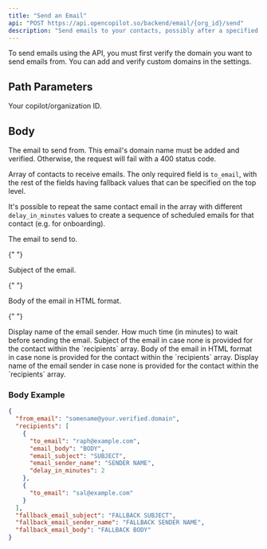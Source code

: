 ```yaml
---
title: "Send an Email"
api: "POST https://api.opencopilot.so/backend/email/{org_id}/send"
description: "Send emails to your contacts, possibly after a specified time delay."
---
```


<Note>
  To send emails using the API, you must first verify the domain you want to
  send emails from. You can add and verify custom domains in the settings.
</Note>

## Path Parameters

<ParamField path="orgId" type="string" required>
  Your copilot/organization ID.
</ParamField>

## Body

<ParamField body="from_email" type="string" required>
  The email to send from. This email's domain name must be added and verified.
  Otherwise, the request will fail with a 400 status code.
</ParamField>

<ParamField body="recipients" type="array" required>

Array of contacts to receive emails. The only required field is `to_email`, with the rest of the fields having fallback values that can be specified on the top level.

It's possible to repeat the same contact email in the array with different `delay_in_minutes` values to create a sequence of scheduled emails for that contact (e.g. for onboarding).

<Expandable title="recipients">
<ParamField body="to_email" type="string" required>
  The email to send to.
</ParamField>

{" "}

<ParamField body="email_subject" type="string">
  Subject of the email.
</ParamField>

{" "}

<ParamField body="email_body" type="string">
  Body of the email in HTML format.
</ParamField>

{" "}

<ParamField body="email_sender_name" type="string">
  Display name of the email sender.
</ParamField>

  <ParamField body="delay_in_minutes" type="string">
    How much time (in minutes) to wait before sending the email.
  </ParamField>
</Expandable>
</ParamField>

<ParamField body="fallback_email_subject" type="string">
  Subject of the email in case none is provided for the contact within the
  `recipients` array.
</ParamField>

<ParamField body="fallback_email_body" type="string">
  Body of the email in HTML format in case none is provided for the contact
  within the `recipients` array.
</ParamField>

<ParamField body="fallback_email_sender_name" type="string">
  Display name of the email sender in case none is provided for the contact
  within the `recipients` array.
</ParamField>

### Body Example

```json
{
  "from_email": "somename@your.verified.domain",
  "recipients": [
    {
      "to_email": "raph@example.com",
      "email_body": "BODY",
      "email_subject": "SUBJECT",
      "email_sender_name": "SENDER NAME",
      "delay_in_minutes": 2
    },
    {
      "to_email": "sal@example.com"
    }
  ],
  "fallback_email_subject": "FALLBACK SUBJECT",
  "fallback_email_sender_name": "FALLBACK SENDER NAME",
  "fallback_email_body": "FALLBACK BODY"
}
```

